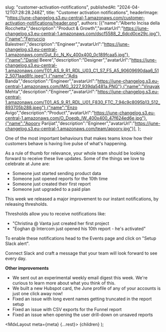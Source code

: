 
slug: "customer-activation-notifications",
publishedAt: "2024-04-12T07:28:28.248Z",
title: "Customer activation notifications",
headerImage: "https://june-changelog.s3.eu-central-1.amazonaws.com/customer-activation-notifications/header.png",
authors: [{"name":"Alberto Incisa della Rocchetta","description":"Product & Growth","avatarUrl":"https://june-changelog.s3.eu-central-1.amazonaws.com/dscf5588_2_6dcd0ce29c.jpg"},{"name":"Ferruccio Balestreri","description":"Engineer","avatarUrl":"https://june-changelog.s3.eu-central-1.amazonaws.com/Gut_Ec_N_Ky_400x400_0c189fcaa5.jpg"},{"name":"Daniel Beere","description":"Designer","avatarUrl":"https://june-changelog.s3.eu-central-1.amazonaws.com/T01_AS_9_R1_RDL_U03_C1_S7_F5_A5_90609690daa6_512_5071aad8fc.jpeg"},{"name":"Adis Banda","description":"Engineer","avatarUrl":"https://june-changelog.s3.eu-central-1.amazonaws.com/IMG_3227_939da5481a.PNG"},{"name":"Vinayak Mehta","description":"Engineer","avatarUrl":"https://june-changelog.s3.eu-central-1.amazonaws.com/T01_AS_9_R1_RDL_U01_F830_FTC_7_94c9c8095b13_512_893705b288.jpeg"},{"name":"Enzo Avigo","description":"Product","avatarUrl":"https://june-changelog.s3.eu-central-1.amazonaws.com/O_Doeqb_IW_400x400_47f624ed6e.jpg"},{"name":"Apoorv Parijiat","description":"Engineer","avatarUrl":"https://june-changelog.s3.eu-central-1.amazonaws.com/team/apoorv.jpg"}],
};

One of the most important behaviours that makes teams know how their customers behave is having live pulse of what's happening.

As a rule of thumb for relevance, your whole team should be looking forward to receive these live updates. Some of the things we love to celebrate at June are:

- Someone just started sending product data
- Someone just opened reports for the 10th time
- Someone just created their first report
- Someone just upgraded to a paid plan

This week we released a major improvement to our instant notifications, by releasing thresholds.

Thresholds allow you to receive notifications like:

- "Christina @ Vanta just created her first project
- "Eoghan @ Intercom just opened his 10th report - he's activated"

To enable these notifications head to the Events page and click on "Setup Slack alert".

Connect Slack and craft a message that your team will look forward to see every day.

**Other improvements**

- We sent out an experimental weekly email digest this week. We're curious to learn more about what you think of this.
- We built a new Hubspot card, the June profile of any of your accounts is just one click away now!
- Fixed an issue with long event names getting truncated in the report setup
- Fixed an issue with CSV exports for the Funnel report
- Fixed an issue when opening the user drill-down on unsaved reports

<MdxLayout meta={meta} {...rest}>
{children}
</MdxLayout>
);
